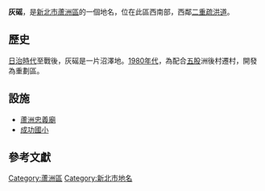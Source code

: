 {{noteTA
|1 = zh-cn:庄; zh-hk:庄; zh-tw:庄;
}}
'''灰磘'''，是[[新北市|新北市]][[蘆洲區|蘆洲區]]的一個地名，位在此區西南部，西鄰[[二重疏洪道|二重疏洪道]]。

==歷史==
[[台灣日治時期|日治時代]]至戰後，灰磘是一片沼澤地。[[1980年代|1980年代]]，為配合[[五股區|五股]]洲後村遷村，開發為重劃區。

==設施==
*[[蘆洲忠義廟|蘆洲忠義廟]]
*[[新北市蘆洲區成功國民小學|成功國小]]

==參考文獻==
{{reflist}}

[[Category:蘆洲區|Category:蘆洲區]]
[[Category:新北市地名|Category:新北市地名]]